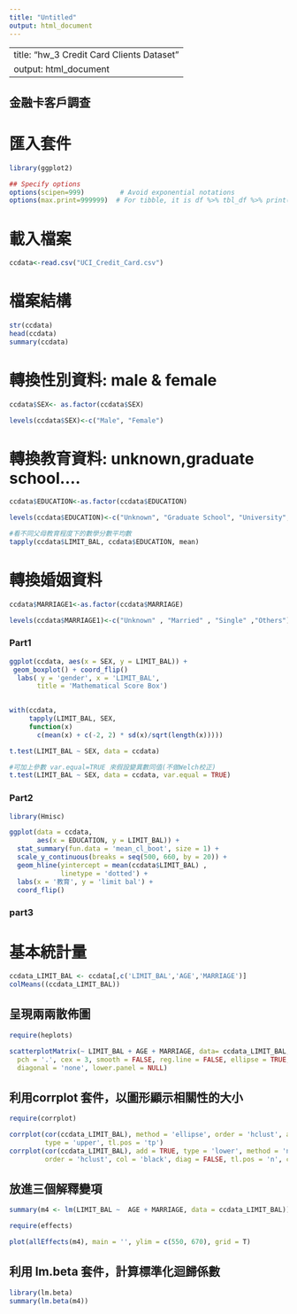 ```yaml
---
title: "Untitled"
output: html_document
---
```


---
title: "hw_3 Credit Card Clients Dataset"
output: html_document
---

## 金融卡客戶調查


# 匯入套件

```r
library(ggplot2)

```


```r
## Specify options
options(scipen=999)         # Avoid exponential notations
options(max.print=999999)  # For tibble, it is df %>% tbl_df %>% print(n=400)
```

# 載入檔案

```r
ccdata<-read.csv("UCI_Credit_Card.csv")
```

# 檔案結構

```r
str(ccdata)
head(ccdata)
summary(ccdata)
```

# 轉換性別資料: male & female

```r
ccdata$SEX<- as.factor(ccdata$SEX)

levels(ccdata$SEX)<-c("Male", "Female")

```

# 轉換教育資料: unknown,graduate school....

```r
ccdata$EDUCATION<-as.factor(ccdata$EDUCATION)

levels(ccdata$EDUCATION)<-c("Unknown", "Graduate School", "University", "High school", "Others", "Unknown", "Unknown")

#看不同父母教育程度下的數學分數平均數
tapply(ccdata$LIMIT_BAL, ccdata$EDUCATION, mean)

```

# 轉換婚姻資料

```r
ccdata$MARRIAGE1<-as.factor(ccdata$MARRIAGE)

levels(ccdata$MARRIAGE1)<-c("Unknown" , "Married" , "Single" ,"Others")
```

### Part1

```r
ggplot(ccdata, aes(x = SEX, y = LIMIT_BAL)) +
 geom_boxplot() + coord_flip() 
  labs( y = 'gender', x = 'LIMIT_BAL', 
       title = 'Mathematical Score Box')
       
```


```r
with(ccdata, 
     tapply(LIMIT_BAL, SEX,
     function(x) 
       c(mean(x) + c(-2, 2) * sd(x)/sqrt(length(x)))))
```

```r
t.test(LIMIT_BAL ~ SEX, data = ccdata)
```

```r
#可加上參數 var.equal=TRUE 來假設變異數同值(不做Welch校正)
t.test(LIMIT_BAL ~ SEX, data = ccdata, var.equal = TRUE)
```


### Part2


```r
library(Hmisc)
```

```r
ggplot(data = ccdata, 
       aes(x = EDUCATION, y = LIMIT_BAL)) +
  stat_summary(fun.data = 'mean_cl_boot', size = 1) +
  scale_y_continuous(breaks = seq(500, 660, by = 20)) +
  geom_hline(yintercept = mean(ccdata$LIMIT_BAL) , 
             linetype = 'dotted') +
  labs(x = '教育', y = 'limit bal') +
  coord_flip()

```







### part3
# 基本統計量
```r
ccdata_LIMIT_BAL <- ccdata[,c('LIMIT_BAL','AGE','MARRIAGE')]
colMeans((ccdata_LIMIT_BAL))
```

## 呈現兩兩散佈圖
```r
require(heplots)

```

```r
scatterplotMatrix(~ LIMIT_BAL + AGE + MARRIAGE, data= ccdata_LIMIT_BAL,
  pch = '.', cex = 3, smooth = FALSE, reg.line = FALSE, ellipse = TRUE,
  diagonal = 'none', lower.panel = NULL)
```

## 利用corrplot 套件，以圖形顯示相關性的大小
```r
require(corrplot)
```


```r
corrplot(cor(ccdata_LIMIT_BAL), method = 'ellipse', order = 'hclust', addrect = 4,
         type = 'upper', tl.pos = 'tp')
corrplot(cor(ccdata_LIMIT_BAL), add = TRUE, type = 'lower', method = 'number',
         order = 'hclust', col = 'black', diag = FALSE, tl.pos = 'n', cl.pos = 'n')
```

## 放進三個解釋變項
```r
summary(m4 <- lm(LIMIT_BAL ~  AGE + MARRIAGE, data = ccdata_LIMIT_BAL))
```


```r
require(effects)
```

```r
plot(allEffects(m4), main = '', ylim = c(550, 670), grid = T)
```
## 利用 lm.beta 套件，計算標準化迴歸係數
```r
library(lm.beta)
summary(lm.beta(m4))
```

















